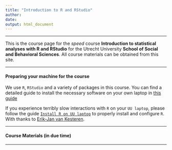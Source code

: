 ```yaml
---
title: "Introduction to R and RStudio"
author: 
date: 
output: html_document
---
```


<style>
.column-left{
  float: left;
  width: 33%;
  text-align: left;
}
.column-center{
  display: inline-block;
  width: 33%;
  text-align: left;
}
.column-right{
  float: right;
  width: 33%;
  text-align: left;
}
.span-wide{
  float: right;
  width: 100%;
  text-align: left;
}
</style>


---

This is the course page for the *speed* course **Introduction to statistical analyses with R and RStudio** for the Utrecht University **School of Social and Behavioral Sciences**. All course materials can be obtained from this site. 

---

#### Preparing your machine for the course
We use `R`, `RStudio` and a variety of packages in this course. You can find a detailed guide to install the necessary software on your own laptop in [this guide](How_to_prepare.html)

If you experience terribly slow interactions with `R` on your `UU laptop`, please follow the guide [`Install R on UU laptop`](https://gist.github.com/vankesteren/f2e198aa5ab4f6262b21a3d13bbea0b5) to properly install and configure `R`. With thanks to [Erik-Jan van Kesteren](https://erikjanvankesteren.nl).

---

#### Course Materials (in due time)

---



